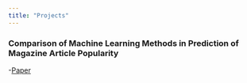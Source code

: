 ```yaml
---
title: "Projects"
---
```


### Comparison of Machine Learning Methods in Prediction of Magazine Article Popularity

-[Paper](C:/Users/steph/OneDrive/Documents/Biostatistics%20Tools/Machine%20Learning%20Classification%20Popularity.pdf)